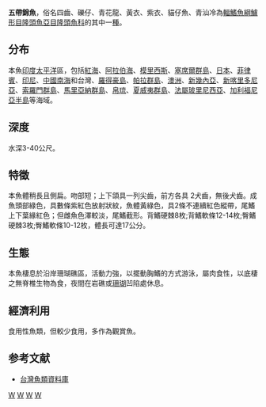 {{Speciesbox 
| taxon =  Thalassoma quinquevittatum
| image = Labridae - Thalassoma quinquevittatum-001.JPG
| status = LC
| status_system = IUCN3.1
| authority = [[Lay|Lay]] & [[Bennett|Bennett]], 1839
| synonyms = *''Scarus quinquevittatus''<br /><small>Lay & Bennett, 1839</small>
*''Thalassoma quinquevittata''<br /><small>Lay & Bennett, 1839</small>
*''Thalassoma quinquevittatus''<br /><small>Lay & Bennett, 1839</small>
*''Thalassoma quiquivittatum''<br /><small>Lay & Bennett, 1839</small>
*''Thalassoma qunquevittatum''<br /><small>Lay & Bennett, 1839</small>
}}
'''五帶錦魚'''，俗名四齒、礫仔、青花龍、黃衣、紫衣、貓仔魚、青汕冷為[[輻鰭魚綱|輻鰭魚綱]][[鱸形目|鱸形目]][[隆頭魚亞目|隆頭魚亞目]][[隆頭魚科|隆頭魚科]]的其中一[[種|種]]。

==分布==
本魚[[印度|印度]][[太平洋|太平洋]]區，包括[[紅海|紅海]]、[[阿拉伯海|阿拉伯海]]、[[模里西斯|模里西斯]]、[[塞席爾群島|塞席爾群島]]、[[日本|日本]]、[[菲律賓|菲律賓]]、[[印尼|印尼]]、[[中國|中國]][[南海|南海]]和台灣、[[羅得豪島|羅得豪島]]、[[帕拉群島|帕拉群島]]、[[澳洲|澳洲]]、[[新幾內亞|新幾內亞]]、[[新喀里多尼亞|新喀里多尼亞]]、[[索羅門群島|索羅門群島]]、[[馬里亞納群島|馬里亞納群島]]、[[帛琉|帛琉]]、[[夏威夷群島|夏威夷群島]]、[[法屬玻里尼西亞|法屬玻里尼西亞]]、[[加利福尼亞半島|加利福尼亞半島]]等海域。

==深度==
水深3-40公尺。

==特徵==
本魚體稍長且側扁。吻部短；上下頜具一列尖齒，前方各具 2犬齒，無後犬齒。成魚頭部綠色，具數條紫紅色放射狀紋，魚體黃綠色，具2條不連續紅色縱帶，尾鰭上下葉緣紅色；但雌魚色澤較淡，尾鰭截形。背鰭硬棘8枚;背鰭軟條12-14枚;臀鰭硬棘3枚;臀鰭軟條10-12枚，體長可達17公分。

==生態==
本魚棲息於沿岸珊瑚礁區，活動力強，以擺動胸鰭的方式游泳，屬肉食性，以底棲之無脊椎生物為食，夜間在岩礁或[[珊瑚|珊瑚]]凹陷處休息。

==經濟利用== 
食用性魚類，但較少食用，多作為觀賞魚。

==参考文献==
*[http://fishdb.sinica.edu.tw/ 台灣魚類資料庫]{{Wayback|url=http://fishdb.sinica.edu.tw/ |date=20160304193340 }}
{{Taxonbar|from=Q2680979}}

[[Category:食用鱼|W]]
[[Category:觀賞魚|W]]
[[Category:錦魚屬|W]]
[[Category:1839年描述的鱼类|W]]